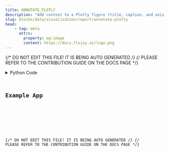 ```yaml
---
title: ANNOTATE_PLOTLY
description: "Add context to a Plotly figure (title, caption, and axis labels)."
slug: blocks/data/visualization/report/annotate-plotly
head:
    - tag: meta
      attrs:
        property: og:image
        content: https://docs.flojoy.ai/logo.png
---
```


{/* DO NOT EDIT THIS FILE! IT IS BEING AUTO GENERATED */}
{/* PLEASE REFER TO THE CONTRIBUTION GUIDE ON THE DOCS PAGE */}


<DownloadStudioBanner />
<PythonDocsDisplay docstring={block_data["docstring"]} />
<details>
<summary>Python Code</summary>



<Code code={pythonCode} lang="py" wrap theme="dracula" />

[Find this Flojoy Block on GitHub](https://github.com/flojoy-ai/blocks/blob/main/blocks/DATA/VISUALIZATION/REPORT/ANNOTATE_PLOTLY/ANNOTATE_PLOTLY.py)

</details>

## Example App


<GetHelpWidget />


<AppDisplay app={app} blockName="ANNOTATE_PLOTLY" client:visible />


<Example />

{/* DO NOT EDIT THIS FILE! IT IS BEING AUTO GENERATED */}
{/* PLEASE REFER TO THE CONTRIBUTION GUIDE ON THE DOCS PAGE */}
